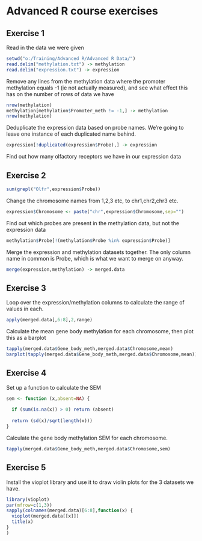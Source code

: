 Advanced R course exercises
===========================

Exercise 1
----------

Read in the data we were given
```r
setwd("o:/Training/Advanced R/Advanced R Data/")
read.delim("methylation.txt") -> methylation
read.delim("expression.txt") -> expression
```

Remove any lines from the methylation data where the promoter methylation equals -1 (ie not actually measured), and see what effect this has on the number of rows of data we have

```r
nrow(methylation)
methylation[methylation$Promoter_meth != -1,] -> methylation
nrow(methylation)
```

Deduplicate the expression data based on probe names.  We're going to leave one instance of each duplicated name behind.

```r
expression[!duplicated(expression$Probe),] -> expression
```

Find out how many olfactory receptors we have in our expression data

Exercise 2
----------

```r
sum(grepl("Olfr",expression$Probe))
```

Change the chromosome names from 1,2,3 etc, to chr1,chr2,chr3 etc.

```r
expression$Chromosome <- paste("chr",expression$Chromosome,sep="")
```

Find out which probes are present in the methylation data, but not the expression data

```r
methylation$Probe[!(methylation$Probe %in% expression$Probe)]
```



Merge the expression and methylation datasets together.  The only column name in common is Probe, which is what we want to merge on anyway.

```r
merge(expression,methylation) -> merged.data
```

Exercise 3
----------

Loop over the expression/methylation columns to calculate the range of values in each.

```r
apply(merged.data[,6:8],2,range)
```

Calculate the mean gene body methylation for each chromosome, then plot this as a barplot

```r
tapply(merged.data$Gene_body_meth,merged.data$Chromosome,mean)
barplot(tapply(merged.data$Gene_body_meth,merged.data$Chromosome,mean))
```

Exercise 4
----------

Set up a function to calculate the SEM

```r
sem <- function (x,absent=NA) {
  
  if (sum(is.na(x)) > 0) return (absent)
  
  return (sd(x)/sqrt(length(x)))
}
```

Calculate the gene body methylation SEM for each chromosome.

```r
tapply(merged.data$Gene_body_meth,merged.data$Chromosome,sem)
```

Exercise 5
----------

Install the vioplot library and use it to draw violin plots for the 3 datasets we have.

```r
library(vioplot)
par(mfrow=c(1,3))
sapply(colnames(merged.data)[6:8],function(x) {
  vioplot(merged.data[[x]])
  title(x)
}
)
```

